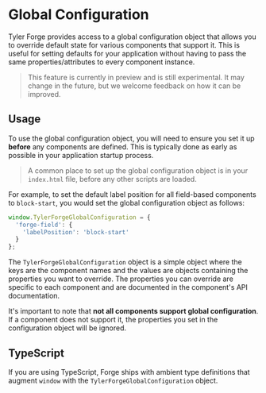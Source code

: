 
<Meta title="Getting Started/Global Configuration" />

# Global Configuration

Tyler Forge provides access to a global configuration object that allows you to override default state for various components that support it.
This is useful for setting defaults for your application without having to pass the same properties/attributes to every component instance.

> This feature is currently in preview and is still experimental. It may change in the future, but we welcome feedback on how it can be improved.

## Usage

To use the global configuration object, you will need to ensure you set it up **before** any components are defined. This is typically done
as early as possible in your application startup process.

> A common place to set up the global configuration object is in your `index.html` file, before any other scripts are loaded.

For example, to set the default label position for all field-based components to `block-start`, you would set the global configuration
object as follows:

```javascript
window.TylerForgeGlobalConfiguration = {
  'forge-field': {
    'labelPosition': 'block-start'
  }
};
```

The `TylerForgeGlobalConfiguration` object is a simple object where the keys are the component names and the values are objects containing
the properties you want to override. The properties you can override are specific to each component and are documented in the component's
API documentation.

It's important to note that **not all components support global configuration**. If a component does not support it, the properties you set
in the configuration object will be ignored.

## TypeScript

If you are using TypeScript, Forge ships with ambient type definitions that augment `window` with the `TylerForgeGlobalConfiguration` object.
